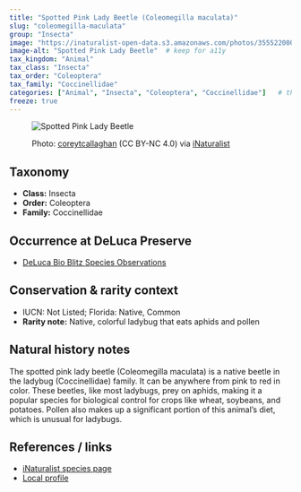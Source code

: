 ---
title: "Spotted Pink Lady Beetle (Coleomegilla maculata)"
slug: "coleomegilla-maculata"
group: "Insecta"
image: "https://inaturalist-open-data.s3.amazonaws.com/photos/355522000/medium.jpeg"        # keep for thumbnails
image-alt: "Spotted Pink Lady Beetle"  # keep for a11y
tax_kingdom: "Animal"
tax_class: "Insecta"
tax_order: "Coleoptera"
tax_family: "Coccinellidae"
categories: ["Animal", "Insecta", "Coleoptera", "Coccinellidae"]   # these drive the chips + filtering
freeze: true
---

<figure class="species-figure">

<img src="https://inaturalist-open-data.s3.amazonaws.com/photos/355522000/medium.jpeg" alt="Spotted Pink Lady Beetle" class="species-photo"/>

<figcaption class="photo-credit">

Photo: <a href="https://www.inaturalist.org/people/coreytcallaghan">coreytcallaghan</a> (CC BY-NC 4.0) via <a href="https://www.inaturalist.org/observations/201403312">iNaturalist</a>

</figcaption>

</figure>

## Taxonomy

-   **Class:** Insecta
-   **Order:** Coleoptera
-   **Family:** Coccinellidae

## Occurrence at DeLuca Preserve

-   [DeLuca Bio Blitz Species Observations](https://www.inaturalist.org/observations?project_id=191727&subview=table&taxon_id=126267)

## Conservation & rarity context

-   IUCN: Not Listed; Florida: Native, Common
-   **Rarity note:** Native, colorful ladybug that eats aphids and pollen

## Natural history notes

The spotted pink lady beetle (Coleomegilla maculata) is a native beetle in the ladybug (Coccinellidae) family. It can be anywhere from pink to red in color. These beetles, like most ladybugs, prey on aphids, making it a popular species for biological control for crops like wheat, soybeans, and potatoes. Pollen also makes up a significant portion of this animal’s diet, which is unusual for ladybugs. 

## References / links

-   [iNaturalist species page](https://www.inaturalist.org/taxa/126267-Coleomegilla-maculata)
-   [Local profile](https://biocontrol.entomology.cornell.edu/predators/Coleomegilla.php)

